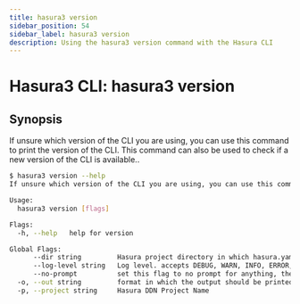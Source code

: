 ```yaml
---
title: hasura3 version
sidebar_position: 54
sidebar_label: hasura3 version
description: Using the hasura3 version command with the Hasura CLI
---
```


# Hasura3 CLI: hasura3 version 

## Synopsis
If unsure which version of the CLI you are using, you can use this command to print the version of the CLI. This command can also be used to check if a new version of the CLI is available..

```bash
$ hasura3 version --help
If unsure which version of the CLI you are using, you can use this command to print the version of the CLI. This command can also be used to check if a new version of the CLI is available.

Usage:
  hasura3 version [flags]

Flags:
  -h, --help   help for version

Global Flags:
      --dir string         Hasura project directory in which hasura.yaml is present (default ".")
      --log-level string   Log level. accepts DEBUG, WARN, INFO, ERROR, FATAL (default "INFO")
      --no-prompt          set this flag to no prompt for anything, the command fails if any input is missing
  -o, --out string         format in which the output should be printed, accepts table, json and yaml (default "table")
  -p, --project string     Hasura DDN Project Name
```

